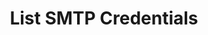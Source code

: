 ---
title: "List SMTP Credentials"
sidebarTitle: "List SMTP Credentials"
openapi: "/openapi.yaml GET /v2/accounts/{account_id}/smtp-credentials"
---